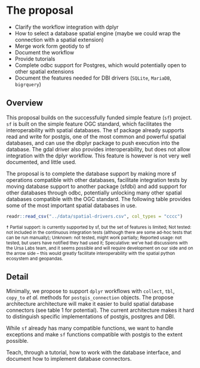 # The proposal

- Clarify the workflow integration with dplyr
- How to select a database spatial engine (maybe we could wrap the connection with a spatial extension)
- Merge work form geotidy to sf
- Document the workflow
- Provide tutorials
- Complete odbc support for Postgres, which would potentially open to other spatial extensions
- Document the features needed for DBI drivers (`SQLite`, `MariaDB`, `bigrquery`)


## Overview
<!--
At a high-level address what your proposal is and how it will address the problem identified. Highlight any benefits to the R Community that follow from solving the problem. This should be your most compelling section.
-->
This proposal builds on the successfully funded simple feature (`sf`) project. 
`sf` is built on the simple feature OGC standard, which facilitates the interoperability with spatial databases. 
The sf package already supports read and write for postgis, one of the most common and powerful spatial databases, and can use the dbplyr package to push execution into the database. 
The gdal driver also provides interoperability, but does not allow integration with the dplyr workflow. 
This feature is however is not very well documented, and little used. 

The proposal is to complete the database support by making more sf operations compatible with other databases, facilitate integration tests by moving database support to another package (sfdbi) and add support for other databases through odbc, potentially unlocking many other spatial databases compatible with the OGC standard. 
The following table provides some of the most important spatial databases in use.

```r
readr::read_csv("../data/spatial-drivers.csv", col_types = "cccc")
```
<sup>☨ Partial support: is currently supported by sf, but the set of features is limited; Not tested: not included in the continuous integration tests (although there are some ad-hoc tests that can be run manually); Unknown: not tested, might work partially; Reported usage: not tested, but users have notified they had used it; Speculative: we’ve had discussions with the Ursa Labs team, and it seems possible and will require development on our side and on the arrow side -- this would greatly facilitate interoperability with the spatial python ecosystem and geopandas.</sup>

## Detail
<!--
Go into more detail about the specifics of the project and it delivers against the problem.

Depending on project type the detail section should include:

 - [ ] Minimum Viable Product
 - [ ] Architecture
 - [ ] Assumptions
-->

Minimally, we propose to support `dplyr` workflows with `collect`, `tbl`, `copy_to` *et al.* methods for `postgis_connection` objects. The propose architecture architecture will make it easier to build spatial database connectors (see table 1 for potential). The current architecture makes it hard to distinguish specific implementations of postgis, postgres and DBI.

While `sf` already has many compatible functions, we want to handle exceptions and make `sf` functions compatible with postgis to the extent possible.

Teach, through a tutorial, how to work with the database interface, and document how to implement database connectors.
